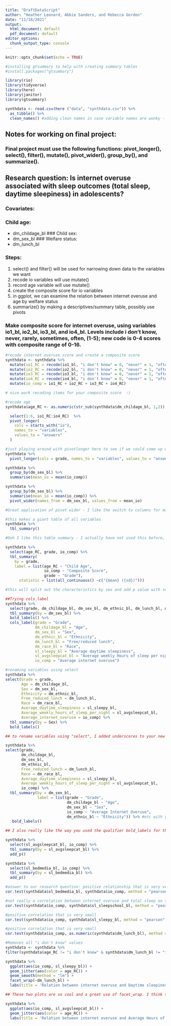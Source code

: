 ```yaml
---
title: "DraftDataScript"
author: "Heather Leonard, Abbie Sanders, and Rebecca Gordon"
date: "11/18/2021"
output:
  html_document: default
  pdf_document: default
editor_options: 
  chunk_output_type: console
---
```


```r
knitr::opts_chunk$set(echo = TRUE)
```
```r
#installing gtsummary to help with creating summary tables
#install.packages("gtsummary")
```


```r
library(rio)
library(tidyverse)
library(here)
library(janitor)
library(gtsummary)

```

```r
synthdata <- read.csv(here ("data", "synthdata.csv")) %>%
  as_tibble() %>%
  clean_names() #adding clean names in case variable names are wonky - Simone
```

## Notes for working on final project:
### Final project must use the following functions: pivot_longer(), select(), filter(), mutate(), pivot_wider(), group_by(), and summarize().

## Research question: Is internet overuse associated with sleep outcomes (total sleep, daytime sleepiness) in adolescents?

### Covariates: 

### Child age:
- dm_childage_bl
### Child sex:
- dm_sex_bl
### Welfare status:
- dm_lunch_bl 

### Steps:

1. select() and filter() will be used for narrowing down data to the variables we want
2. recode io variables will use mutate()
3. record age variable will use mutate()
4. create the composite score for io variables
5. in ggplot,  we can examine the relation between internet overuse and age by welfare status
6. summarize() by making a descriptives/summary table, possibly use pivots

### Make composite score for internet overuse, using variables io1_bl, io2_bl, io3_bl, and io4_bl. Levels include i don't know, never, rarely, sometimes, often, (1-5); new code is 0-4 scores with composite range of 0-16.

```r
#recode internet overuse score and create a composite score 
synthdata <- synthdata %>%
  mutate(io1_RC = recode(io1_bl, "i don't know" = 0, "never" = 1, "often" = 2, "rarely" = 3, "sometimes" = 4))%>%
  mutate(io2_RC = recode(io2_bl, "i don't know" = 0, "never" = 1, "often" = 2, "rarely" = 3, "sometimes" = 4)) %>%
  mutate(io3_RC = recode(io3_bl, "i don't know" = 0, "never" = 1, "often" = 2, "rarely" = 3, "sometimes" = 4)) %>%
  mutate(io4_RC = recode(io4_bl, "i don't know" = 0, "never" = 1, "often" = 2, "rarely" = 3, "sometimes" = 4)) %>%
  mutate(io_comp = io1_RC + io2_RC + io3_RC + io4_RC)

# nice work recoding items for your composite score  :) 

#recode age
synthdata$age_RC <- as.numeric(str_sub(synthdata$dm_childage_bl, 1,2)) 


```


```r
  select(1:6, io1_RC:io4_RC)  %>%
  pivot_longer(
    cols = starts_with("io"),
    names_to = "variables",
    values_to = "answers"
  )
```


```r
#just playing around with pivotlonger here to see if we could come up with anything. it didn't work well. Need to come up with something.
synthdata %>% 
  pivot_longer(cols = grade, names_to = "variables", values_to = "answers")
```

```r
synthdata %>% 
  group_by(dm_sex_bl) %>% 
  summarise(mean_io = mean(io_comp))
```


```r
synthdata %>% 
  group_by(dm_sex_bl) %>% 
  summarise(mean_io = mean(io_comp)) %>% 
  pivot_wider(names_from = dm_sex_bl, values_from = mean_io)

#Great application of pivot wider - I like the switch to columns for male, female, and other - SM
```


```r
#this makes a giant table of all variables
synthdata %>% 
  tbl_summary()

#Ooh I like this table summary - I actually have not used this before, and love the way the output visualizes. When I did the ?tbl_summary, it looks like you can add the qualifier statistic = list(variable ~ "{mean} ({sd})") to get some cool stats on a variable(s) of interest. There are also other stat options like "min", "max", etc. I coded a little example below for your data below. I think I'll use this tbl_summary function in my group's project :) 

synthdata %>% 
  select(age_RC, grade, io_comp) %>%
  tbl_summary(
    by = grade,
    label = list(age_RC ~ "Child Age",
                 io_comp ~ "Composite Score",
                 grade ~ "Grade"),
      statistic = list(all_continuous() ~c("{mean} ({sd})")))


```

```r
#this will split out the characteristics by sex and add p value with second line. filtered out one gender answer of "other." 

##Trying cols_label
synthdata %>% 
  select(grade, dm_childage_bl, dm_sex_bl, dm_ethnic_bl, dm_lunch_bl, dm_race_bl, sl_sleepy_bl, sl_avgsleepcat_bl, io_comp) %>% 
  tbl_summary(by = dm_sex_bl) %>%
  bold_labels() %>%
  cols_label(grade = "Grade", 
             dm_childage_bl = "Age", 
             dm_sex_bl = "Sex", 
             dm_ethnic_bl = "Ethnicity", 
             dm_lunch_bl = "Free/reduced lunch", 
             dm_race_bl = "Race", 
             sl_sleepy_bl = "Average daytime sleepiness", 
             sl_avgsleepcat_bl = "Average weekly Hours of sleep per night", 
             io_comp = "Average internet overuse") 

#renaming variables using select
synthdata %>%
select(Grade = grade, 
       Age = dm_childage_bl, 
       Sex = dm_sex_bl, 
       Ethnicity = dm_ethnic_bl, 
       Free_reduced_lunch = dm_lunch_bl, 
       Race = dm_race_bl, 
       Average_daytime_sleepiness = sl_sleepy_bl, 
       Average_weekly_hours_of_sleep_per_night = sl_avgsleepcat_bl, 
       Average_internet_overuse = io_comp) %>%
  tbl_summary(by = Sex) %>%
  bold_labels() 

## to rename variables using "select", I added underscores to your new variable names, otherwise select won't work! My sense is you're aiming to change the names of these column titles for the purposes of your table summary, in which case, I'd suggest using the following code in your tbl-summary function below by = Sex (which is also changed bc you changed variable name from dm_sex_bl to Sex with select!). This also means you actually do not need to rename your columns with select if you can rename them for your table, unless you want to rename for bigger picture. 

synthdata %>%
select(grade, 
       dm_childage_bl, 
       dm_sex_bl, 
       dm_ethnic_bl, 
       Free_reduced_lunch = dm_lunch_bl, 
       Race = dm_race_bl, 
       Average_daytime_sleepiness = sl_sleepy_bl, 
       Average_weekly_hours_of_sleep_per_night = sl_avgsleepcat_bl, 
       io_comp) %>%
  tbl_summary(by = dm_sex_bl,
              label = list(grade ~ "Grade",
                           dm_childage_bl ~ "Age",
                           dm_sex_bl ~ "Sex",
                           io_comp ~ "Average Internet Overuse",
                           dm_ethnic_bl ~ "Ethnicity")) %>% #etc with your other variables!
   bold_labels()

## I also really like the way you used the qualifier bold_labels for the table - I think this is also something I will borrow for my table for my group's project. 
```

```r
synthdata %>% 
  select(sl_avgsleepcat_bl, io_comp) %>% 
  tbl_summary(by = sl_avgsleepcat_bl) %>% 
  add_p()
```

```r
synthdata %>% 
  select(sl_bedmedia_bl, io_comp) %>% 
  tbl_summary(by = sl_bedmedia_bl) %>% 
  add_p()
```

```r
#answer to our research question: positive relationship that is very very small
cor.test(synthdata$sl_bedmedia_bl, synthdata$io_comp, method = "pearson", use = "complete.obs")

```

```r
#not really a correlation between internet overuse and total sleep on school nights
cor.test(synthdata$io_comp, synthdata$sl_sleepschool_bl, method = "pearson", use = "complete.obs")
```


```r
#positive correlation that is very small
cor.test(synthdata$io_comp, synthdata$sl_sleepy_bl, method = "pearson", use = "complete.obs")
```
```r
#positive correlation that is very small
cor.test(synthdata$io_comp, as.numeric(synthdata$dm_lunch_bl), method = "pearson", use = "complete.obs")
```

```r

#Removes all "i don't know" values
synthdata <- synthdata %>% 
filter(synthdata$age_RC != "i don't know" & synthdata$dm_lunch_bl != "i don't know")

synthdata %>% 
  ggplot(aes(io_comp, sl_sleepy_bl)) +
  geom_jitter(aes(color = age_RC)) +
  geom_smooth(method = "lm") +
  facet_wrap(~dm_lunch_bl) +
  labs(title = 'Relation between internet overuse and Daytime sleepiness', subtitle = 'Scatter plot by welfare status', x = 'Internet Overuse score', y = 'Daytime sleepiness', color = 'Age')

## These two plots are so cool and a great use of facet_wrap. I think this is a concise way to visualize the relationship you're interested in, which pulls together some complex constructs into one. The plot title is especially helpful to guide what the graphs are depicting - SM

synthdata %>% 
  ggplot(aes(io_comp, sl_avgsleepcat_bl)) +
  geom_jitter(aes(color = age_RC)) +
  labs(title = 'Relation between internet overuse and Average Hours of sleep', x = 'Internet Overuse score', y = 'Hours of sleep', color = 'Age')

```
